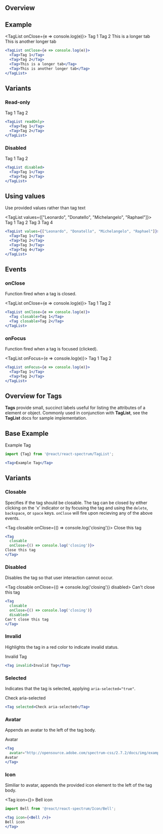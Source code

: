 
## Overview


## Example

<TagList onClose={e => console.log(e)}>
  <Tag>Tag 1</Tag>
  <Tag>Tag 2</Tag>
  <Tag>This is a longer tab</Tag>
  <Tag>This is another longer tab</Tag>
</TagList>

```jsx
<TagList onClose={e => console.log(e)}>
  <Tag>Tag 1</Tag>
  <Tag>Tag 2</Tag>
  <Tag>This is a longer tab</Tag>
  <Tag>This is another longer tab</Tag>
</TagList>
```

## Variants

### Read-only

<TagList readOnly>
  <Tag>Tag 1</Tag>
  <Tag>Tag 2</Tag>
</TagList>

```jsx
<TagList readOnly>
  <Tag>Tag 1</Tag>
  <Tag>Tag 2</Tag>
</TagList>
```

### Disabled

<TagList disabled>
  <Tag>Tag 1</Tag>
  <Tag>Tag 2</Tag>
</TagList>

```jsx
<TagList disabled>
  <Tag>Tag 1</Tag>
  <Tag>Tag 2</Tag>
</TagList>
```

## Using values

Use provided values rather than tag text

<TagList values={["Leonardo", "Donatello", "Michelangelo", "Raphael"]}>
  <Tag>Tag 1</Tag>
  <Tag>Tag 2</Tag>
  <Tag>Tag 3</Tag>
  <Tag>Tag 4</Tag>
</TagList>

```jsx
<TagList values={["Leonardo", "Donatello", "Michelangelo", "Raphael"]}>
  <Tag>Tag 1</Tag>
  <Tag>Tag 2</Tag>
  <Tag>Tag 3</Tag>
  <Tag>Tag 4</Tag>
</TagList>
```

## Events

### onClose

Function fired when a tag is closed.

<TagList onClose={e => console.log(e)}>
  <Tag closable>Tag 1</Tag>
  <Tag closable>Tag 2</Tag>
</TagList>

```jsx
<TagList onClose={e => console.log(e)}>
  <Tag closable>Tag 1</Tag>
  <Tag closable>Tag 2</Tag>
</TagList>
```


### onFocus

Function fired when a tag is focused (clicked).

<TagList onFocus={e => console.log(e)}>
  <Tag>Tag 1</Tag>
  <Tag>Tag 2</Tag>
</TagList>

```jsx
<TagList onFocus={e => console.log(e)}>
  <Tag>Tag 1</Tag>
  <Tag>Tag 2</Tag>
</TagList>
```

## Overview for Tags

**Tags** provide small, succinct labels useful for listing the attributes of a element or object. Commonly used in conjunction with **TagList**, see the **TagList** docs for sample implementation.

## Base Example

<Tag>Example Tag</Tag>
<br />

```jsx
import {Tag} from '@react/react-spectrum/TagList';

<Tag>Example Tag</Tag>
```

## Variants

### Closable

Specifies if the tag should be closable. The tag can be closed by either clicking on the 'x' indicator or by focusing the tag and using the `delete`, `backspace`, or `space` keys. `onClose` will fire upon recieving any of the above events.

<Tag
  closable
  onClose={() => console.log('closing')}>
Close this tag
</Tag>
<br />

```jsx
<Tag
  closable
  onClose={() => console.log('closing')}>
Close this tag
</Tag>
```

### Disabled

Disables the tag so that user interaction cannot occur.

<Tag
  closable
  onClose={() => console.log('closing')}
  disabled>
Can't close this tag
</Tag>
<br />

```jsx
<Tag
  closable
  onClose={() => console.log('closing')}
  disabled>
Can't close this tag
</Tag>
```

### Invalid

Highlights the tag in a red color to indicate invalid status.

<Tag invalid>Invalid Tag</Tag>
<br />

```jsx
<Tag invalid>Invalid Tag</Tag>
```

### Selected

Indicates that the tag is selected, applying `aria-selected="true"`.

<Tag selected>Check aria-selected</Tag>
<br />

```jsx
<Tag selected>Check aria-selected</Tag>
```

### Avatar

Appends an avatar to the left of the tag body.

<Tag
  avatar="http://opensource.adobe.com/spectrum-css/2.7.2/docs/img/example-ava.jpg">
Avatar
</Tag>
<br />

```jsx
<Tag
  avatar="http://opensource.adobe.com/spectrum-css/2.7.2/docs/img/example-ava.jpg">
Avatar
</Tag>
```

### Icon

Similiar to avatar, appends the provided icon element to the left of the tag body.

<Tag icon={<Bell />}>
Bell icon
</Tag>
<br />

```jsx
import Bell from '@react/react-spectrum/Icon/Bell';

<Tag icon={<Bell />}>
Bell icon
</Tag>
```
